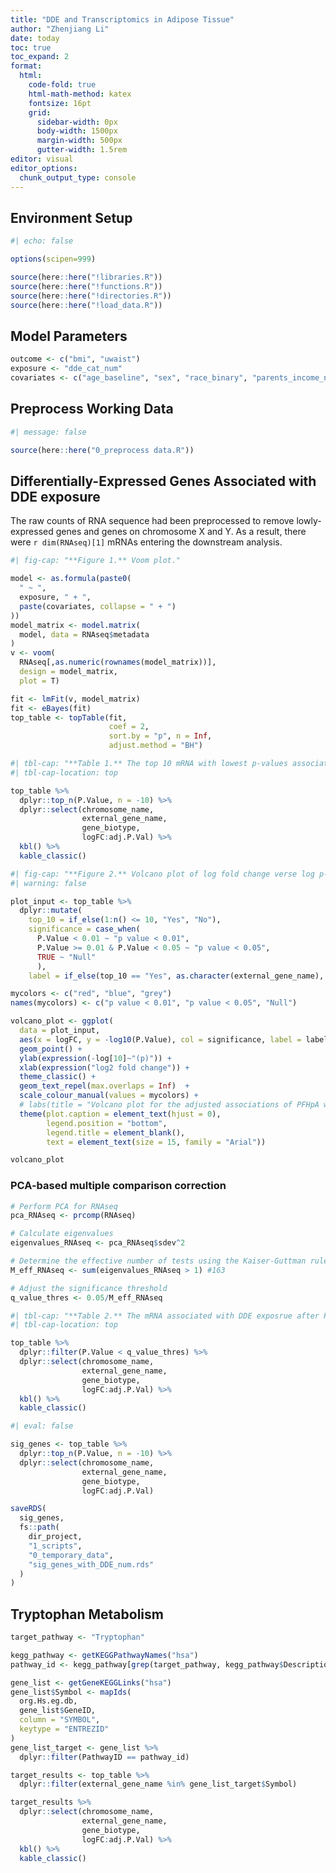 ```yaml
---
title: "DDE and Transcriptomics in Adipose Tissue"
author: "Zhenjiang Li"
date: today
toc: true
toc_expand: 2
format: 
  html:
    code-fold: true
    html-math-method: katex
    fontsize: 16pt
    grid:
      sidebar-width: 0px
      body-width: 1500px
      margin-width: 500px
      gutter-width: 1.5rem
editor: visual
editor_options: 
  chunk_output_type: console
---
```


## Environment Setup {.hidden}

```{=html}
<style type="text/css">
caption, .table-caption {
  text-align: left;
}
</style>
```
```r
#| echo: false

options(scipen=999)

source(here::here("!libraries.R"))
source(here::here("!functions.R"))
source(here::here("!directories.R"))
source(here::here("!load_data.R"))
```

## Model Parameters

```r
outcome <- c("bmi", "uwaist")
exposure <- "dde_cat_num"
covariates <- c("age_baseline", "sex", "race_binary", "parents_income_new", "site")
```

## Preprocess Working Data

```r
#| message: false

source(here::here("0_preprocess data.R"))
```

## Differentially-Expressed Genes Associated with DDE exposure

The raw counts of RNA sequence had been preprocessed to remove lowly-expressed genes and genes on chromosome X and Y. As a result, there were `r dim(RNAseq)[1]` mRNAs entering the downstream analysis.

```r
#| fig-cap: "**Figure 1.** Voom plot."

model <- as.formula(paste0(
  " ~ ",
  exposure, " + ",
  paste(covariates, collapse = " + ")
))
model_matrix <- model.matrix(
  model, data = RNAseq$metadata
)
v <- voom(
  RNAseq[,as.numeric(rownames(model_matrix))],
  design = model_matrix,
  plot = T)
```

```r
fit <- lmFit(v, model_matrix)
fit <- eBayes(fit)
top_table <- topTable(fit,
                      coef = 2,
                      sort.by = "p", n = Inf,
                      adjust.method = "BH")
```

```r
#| tbl-cap: "**Table 1.** The top 10 mRNA with lowest p-values associated with DDE exposrue."
#| tbl-cap-location: top

top_table %>% 
  dplyr::top_n(P.Value, n = -10) %>% 
  dplyr::select(chromosome_name,
                external_gene_name,
                gene_biotype,
                logFC:adj.P.Val) %>% 
  kbl() %>% 
  kable_classic()
```

```r
#| fig-cap: "**Figure 2.** Volcano plot of log fold change verse log p-value."
#| warning: false

plot_input <- top_table %>%
  dplyr::mutate(
    top_10 = if_else(1:n() <= 10, "Yes", "No"),
    significance = case_when(
      P.Value < 0.01 ~ "p value < 0.01",
      P.Value >= 0.01 & P.Value < 0.05 ~ "p value < 0.05",
      TRUE ~ "Null"
      ),
    label = if_else(top_10 == "Yes", as.character(external_gene_name), NA))

mycolors <- c("red", "blue", "grey")
names(mycolors) <- c("p value < 0.01", "p value < 0.05", "Null")

volcano_plot <- ggplot(
  data = plot_input,
  aes(x = logFC, y = -log10(P.Value), col = significance, label = label)) + 
  geom_point() +
  ylab(expression(-log[10]~"(p)")) +
  xlab(expression("log2 fold change")) +
  theme_classic() +
  geom_text_repel(max.overlaps = Inf)  +
  scale_colour_manual(values = mycolors) +
  # labs(title = "Volcano plot for the adjusted associations of PFHpA with metabolomics") +
  theme(plot.caption = element_text(hjust = 0),
        legend.position = "bottom",
        legend.title = element_blank(),
        text = element_text(size = 15, family = "Arial"))

volcano_plot
```

### PCA-based multiple comparison correction

```r
# Perform PCA for RNAseq
pca_RNAseq <- prcomp(RNAseq)

# Calculate eigenvalues
eigenvalues_RNAseq <- pca_RNAseq$sdev^2

# Determine the effective number of tests using the Kaiser-Guttman rule
M_eff_RNAseq <- sum(eigenvalues_RNAseq > 1) #163

# Adjust the significance threshold
q_value_thres <- 0.05/M_eff_RNAseq
```

```r
#| tbl-cap: "**Table 2.** The mRNA associated with DDE exposrue after PCA-based multiple testing correction."
#| tbl-cap-location: top

top_table %>% 
  dplyr::filter(P.Value < q_value_thres) %>% 
  dplyr::select(chromosome_name,
                external_gene_name,
                gene_biotype,
                logFC:adj.P.Val) %>% 
  kbl() %>% 
  kable_classic()
```

```r
#| eval: false

sig_genes <- top_table %>% 
  dplyr::top_n(P.Value, n = -10) %>% 
  dplyr::select(chromosome_name,
                external_gene_name,
                gene_biotype,
                logFC:adj.P.Val) 

saveRDS(
  sig_genes,
  fs::path(
    dir_project,
    "1_scripts",
    "0_temporary_data",
    "sig_genes_with_DDE_num.rds"
  )
)
```

## Tryptophan Metabolism
```r
target_pathway <- "Tryptophan"

kegg_pathway <- getKEGGPathwayNames("hsa")
pathway_id <- kegg_pathway[grep(target_pathway, kegg_pathway$Description),]$PathwayID

gene_list <- getGeneKEGGLinks("hsa")
gene_list$Symbol <- mapIds(
  org.Hs.eg.db,
  gene_list$GeneID,
  column = "SYMBOL",
  keytype = "ENTREZID"
)
gene_list_target <- gene_list %>% 
  dplyr::filter(PathwayID == pathway_id)
```

```r
target_results <- top_table %>% 
  dplyr::filter(external_gene_name %in% gene_list_target$Symbol)

target_results %>%
  dplyr::select(chromosome_name,
                external_gene_name,
                gene_biotype,
                logFC:adj.P.Val) %>% 
  kbl() %>% 
  kable_classic()
```